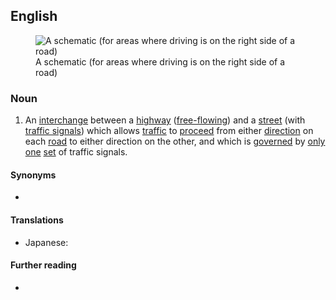 ==English==
[[File:Spui-schematic.svg|thumb|A schematic (for areas where driving is on the right side of a road)]]

===Noun===
{{en-noun}}

# An [[interchange]] between a [[highway]] ([[free-flowing]]) and a [[street]] (with [[traffic signal]]s) which allows [[traffic]] to [[proceed]] from either [[direction]] on each [[road]] to either direction on the other, and which is [[govern]]ed by [[only]] [[one]] [[set]] of traffic signals.

====Synonyms====
* {{l|en|SPUI}} {{qualifier|abbreviation}}

====Translations====
{{trans-top|An interchange with one intersection, between a [[limited-access highway]] and a [[street]]}}
* Japanese: {{t+|ja|一点都市型インターチェンジ|tr=いってんとしがたいんたちぇえん, itten toshi-gata intāchenji}}
{{trans-bottom}}

====Further reading====
* {{pedia}}